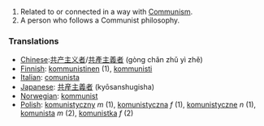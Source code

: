 #Related to or connected in a way with [[Communism]].
#A person who follows a Communist philosophy.


===Translations===
*[[Chinese]]:[[共产主义者]]/[[共產主義者]] (gòng chǎn zhǔ yì zhě)
*[[Finnish]]: [[kommunistinen]] (1), [[kommunisti]]
*[[Italian]]: [[comunista]]
*[[Japanese]]: [[共産主義者]] (kyōsanshugisha)
*[[Norwegian]]: [[kommunist]]
*[[Polish]]: [[komunistyczny]] ''m'' (1), [[komunistyczna]] ''f'' (1), [[komunistyczne]] ''n'' (1), [[komunista]] ''m'' (2), [[komunistka]] ''f'' (2)